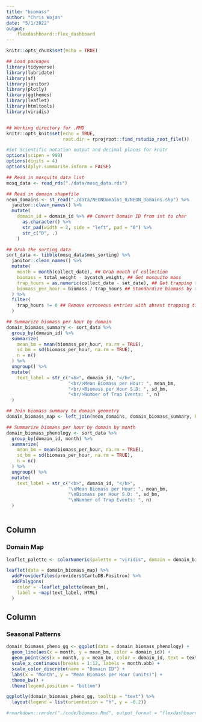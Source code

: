 ```yaml
---
title: "biomass"
author: "Chris Wojan"
date: "5/1/2022"
output:
    flexdashboard::flex_dashboard
---
```


```r
knitr::opts_chunk$set(echo = TRUE)

## Load packages
library(tidyverse)
library(lubridate)
library(sf)
library(janitor)
library(plotly)
library(ggthemes)
library(leaflet)
library(htmltools)
library(viridis)


## Working directory for .RMD
knitr::opts_knit$set(echo = TRUE,
                     root.dir = rprojroot::find_rstudio_root_file())

#Set Scientific notation output and decimal places for knitr
options(scipen = 999)
options(digits = 4)
options(dplyr.summarise.inform = FALSE)

```

```r

## Read in mosquito data list
mosq_data <- read_rds("./data/mosq_data.rds")

## Read in domain shapefile
neon_domains <- st_read("./data/NEONDomains_0/NEON_Domains.shp") %>%
  janitor::clean_names() %>%
  mutate(
    domain_id = domain_id %>% ## Convert Domain ID from int to char
      as.character() %>%
      str_pad(width = 2, side = "left", pad = "0") %>%
      str_c("D", .)
    )

## Grab the sorting data
sort_data <- tibble(mosq_data$mos_sorting) %>%
  janitor::clean_names() %>%
  mutate(
    month = month(collect_date), ## Grab month of collection
    biomass = total_weight - bycatch_weight, ## Get mosquito mass
    trap_hours = as.numeric(collect_date - set_date), ## Get trapping time
    biomass_per_hour = biomass / trap_hours ## Standardize biomass by trapping time
  ) %>%
  filter(
    trap_hours != 0 ## Remove erroneous entries with absent trapping times
  )

```

```r

## Summarize biomass per hour by domain
domain_biomass_summary <- sort_data %>% 
  group_by(domain_id) %>%
  summarize(
    mean_bm = mean(biomass_per_hour, na.rm = TRUE),
    sd_bm = sd(biomass_per_hour, na.rm = TRUE), 
    n = n()
  ) %>%
  ungroup() %>%
  mutate(
    text_label = str_c("<b>", domain_id, "</b>", 
                       "<br/>Mean Biomass per Hour: ", mean_bm, 
                       "<br/>Biomass per Hour S.D: ", sd_bm,
                       "<br/>Number of Trap Events: ", n)
  )

## Join biomass summary to domain geometry  
domain_biomass_map <- left_join(neon_domains, domain_biomass_summary, by = "domain_id")

## Summarize biomass per hour by domain by month
domain_biomass_phenology <- sort_data %>% 
  group_by(domain_id, month) %>%
  summarize(
    mean_bm = mean(biomass_per_hour, na.rm = TRUE),
    sd_bm = sd(biomass_per_hour, na.rm = TRUE), 
    n = n()
  ) %>%
  ungroup() %>%
  mutate(
    text_label = str_c("<b>", domain_id, "</b>", 
                       "\nMean Biomass per Hour: ", mean_bm, 
                       "\nBiomass per Hour S.D: ", sd_bm,
                       "\nNumber of Trap Events: ", n)
  )
  
```

Column 
-------------------------------------
    
### Domain Map

```r

leaflet_palette <- colorNumeric(palette = "viridis", domain = domain_biomass_map$mean_bm)

leaflet(data = domain_biomass_map) %>%
  addProviderTiles(providers$CartoDB.Positron) %>% 
  addPolygons(
    color = ~leaflet_palette(mean_bm),
    label = ~map(text_label, HTML)
  )

```

Column 
-------------------------------------
    
### Seasonal Patterns

```r

domain_biomass_pheno_gg <- ggplot(data = domain_biomass_phenology) +
  geom_line(aes(x = month, y = mean_bm, color = domain_id)) +
  geom_point(aes(x = month, y = mean_bm, color = domain_id, text = text_label)) +
  scale_x_continuous(breaks = 1:12, labels = month.abb) +
  scale_color_discrete(name = "Domain ID") +
  labs(x = "Month", y = "Mean Biomass per Hour (units)") +
  theme_bw() +
  theme(legend.position = "bottom")

ggplotly(domain_biomass_pheno_gg, tooltip = "text") %>%
  layout(legend = list(orientation = "h", y = -0.2))
```

```r

#rmarkdown::render("./code/biomass.Rmd", output_format = "flexdashboard::flex_dashboard")

```
